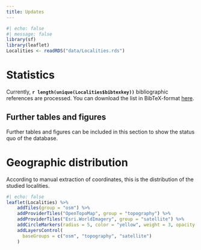 ```yaml
---
title: Updates
---
```


```r
#| echo: false
#| message: false
library(sf)
library(leaflet)
Localities <- readRDS("data/Localities.rds")
```

# Statistics

Currently, **`r length(unique(Localities$bibtexkey))`** bibliographic references are processed.
You can download the list in BibTeX-format [here](data-raw/references.bib).

::: {.callout-tip}
## Further tables and figures

Further tables and figures can be included in this section to show the status quo of the database.
:::

# Geographic distribution

According to manual extraction of coordinates, this is the distribution of the studied localities.

```r
#| echo: false
leaflet(Localities) %>%
    addTiles(group = "osm") %>%
    addProviderTiles("OpenTopoMap", group = "topography") %>%
    addProviderTiles("Esri.WorldImagery", group = "satellite") %>%
    addCircleMarkers(radius = 5, color = "yellow", weight = 3, opacity = 0.7, fillColor = "#da1ac2", fillOpacity = 0.7, popup = ~citation) %>%
    addLayersControl(
      baseGroups = c("osm", "topography", "satellite")
    )
```
